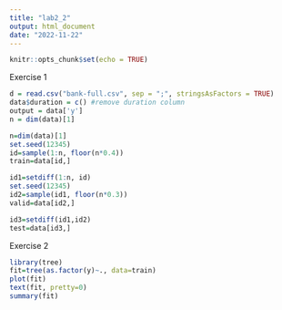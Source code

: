 ```yaml
---
title: "lab2_2"
output: html_document
date: "2022-11-22"
---
```


```r
knitr::opts_chunk$set(echo = TRUE)
```

Exercise 1
```r

d = read.csv("bank-full.csv", sep = ";", stringsAsFactors = TRUE)
data$duration = c() #remove duration column
output = data['y']
n = dim(data)[1]

n=dim(data)[1]
set.seed(12345)
id=sample(1:n, floor(n*0.4))
train=data[id,]

id1=setdiff(1:n, id)
set.seed(12345)
id2=sample(id1, floor(n*0.3))
valid=data[id2,]

id3=setdiff(id1,id2)
test=data[id3,] 


```


Exercise 2
```r
library(tree)
fit=tree(as.factor(y)~., data=train)
plot(fit)
text(fit, pretty=0)
summary(fit)


```

